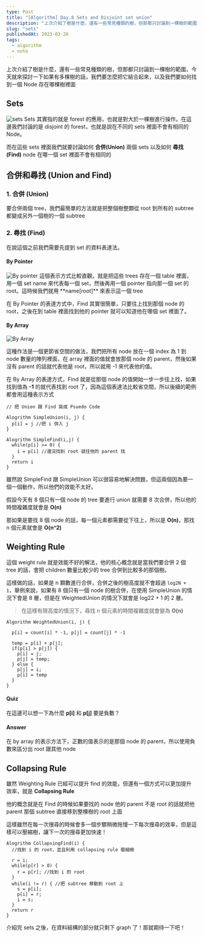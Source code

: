 ```yaml
---
type: Post
title: "[Algorithm] Day.8 Sets and Disjoint set union"
description: "上次介紹了樹是什麼，還有一些常見種類的樹，但那都只討論到一棵樹的範圍，今天就來探討一下如果有多棵樹的話，我們要怎麼把它結合起來，以及我們要如何找到一個 Node 存在哪棵樹裡面上次介紹了樹是什麼，還有一些常見種類的樹，但那都只討論到一棵樹的範圍，今天就來探討一下如果有多棵樹的話，我們要怎麼把它結合起來，以及我們要如何找到一個 Node 存在哪棵樹裡面"
slug: "sets"
publishedAt: 2023-03-26
tags:
  - algorithm
  - note
---
```


上次介紹了樹是什麼，還有一些常見種類的樹，但那都只討論到一棵樹的範圍，今天就來探討一下如果有多棵樹的話，我們要怎麼把它結合起來，以及我們要如何找到一個 Node 存在哪棵樹裡面

## Sets

<Image src="/blog/sets/sets.png" alt="sets" />
Sets 其實指的就是 forest 的應用，也就是對大於一棵樹進行操作。在這邊我們討論的是 disjoint
的 forest，也就是説在不同的 sets 裡面不會有相同的 Node。

而在這些 sets 裡面我們就要討論如何 **合併(Union)** 兩個 sets 以及如何 **尋找(Find)** node 在哪一個 set 裡面不會有相同的

## 合併和尋找 (Union and Find)

### 1. 合併 (Union)

要合併兩個 tree，我們最簡單的方法就是把整個樹整顆從 root 到所有的 subtree 都變成另外一個樹的一個 subtree

### 2. 尋找 (Find)

在說這個之前我們需要先提到 set 的資料表達法。

#### By Pointer

<Image src="/blog/sets/by-pointer.png" alt="By pointer" />
這個表示方式比較直觀，就是把這些 trees 存在一個 table 裡面，用一個 set name 來代表每一個
set，然後再用一個 pointer 指向那一個 set 的 root。這時候我們就用 **name[root]** 來表示這一個
tree

在 By Pointer 的表達方式中，Find 其實很簡單，只要往上找到那個 node 的 root，之後在到 table 裡面找到他的 pointer 就可以知道他在哪個 set 裡面了。

#### By Array

<Image src="/blog/sets/by-array.png" alt="By Array" />

這種作法是一個更節省空間的做法，我們把所有 node 放在一個 index 為 1 到 node 數量的陣列裡面，在 array 裡面的值就會放那個 node 的 parent，然後如果沒有 parent 的話就代表他是 root，所以就用 -1 來代表他的值。

在 By Array 的表達方式，Find 就是從那個 node 的值開始一步一步往上找，如果找到值為 **-1** 的就代表找到 root 了，因為這個表達法比較省空間，所以後續的範例都會用這種表示方式

```
// 把 Union 跟 Find 寫成 Psuedo Code

Alogrithm SimpleUnion(i, j) {
  p[i] = j //把 i 併入 j
}

Alogrithm SimpleFind(i,j) {
  while(p[i] >= 0) {
    i = p[i] //還沒找到 root 就往他的 parent 找
  }
  return i
}
```

雖然說 SimpleFind 跟 SimpleUnion 可以很容易地解決問題，但這兩個因為要一個一個動作，所以他們的效能不太好。

假設今天有 8 個只有一個 node 的 tree 要進行 union 就需要 8 次合併，所以他的時間複雜度就會是 **O(n)**

那如果是要找 8 個 node 的話，每一個元素都需要從下往上，所以是 **O(n)**，那找 n 個元素就會是 **O(n^2)**

## Weighting Rule

這個 weight rule 就是效能不好的解法，他的核心概念就是當我們要合併 2 個 tree 的話，會把 children 數量比較少的 tree 合併到比較多的那個樹。

這樣做的話，如果是 n 顆數進行合併，合併之後的樹高度就不會超過 `log2N + 1`，舉例來說，如果有 8 個只有一個 node 的樹合併，在使用 SimpleUnion 的情況下會是 8 層，但是在 WeightedUnion 的情況下就會是 log22 + 1 的 2 層。

> 在這樣有限高度的情況下，尋找 n 個元素的時間複雜度就會變為 **O(n)**

```
Algorithm WeightedUnion(i, j) {

  p[i] = count[i] * -1, p[j] = count[j] * -1

  temp = p[i] + p[j];
  if(p[i] > p[j]) {
    p[i] = j;
    p[j] = temp;
  } else {
    p[j] = i;
    p[i] = temp
  }
}
```

#### Quiz

在這邊可以想一下為什麼 **p[i]** 和 **p[j]** 要是負數？

#### Answer

在 by array 的表示方法下，正數的值表示的是那個 node 的 parent，所以使用負數來區分出 root 跟其他 node

## Collapsing Rule

雖然 Weighting Rule 已經可以提升 find 的效能，但還有一個方式可以更加提升效率，就是 **Collapsing Rule**

他的概念就是在 Find 的時候如果要找的 node 他的 parent 不是 root 的話就把他 parent 那個 subtree 直接移到整棵樹的 root 上面

這樣雖然在每一次搜尋的時候會多一個步驟稍微拖慢一下每次搜尋的效率，但是這樣可以壓縮樹，讓下一次的搜尋更加快速！

```
Alogrithm CollapsingFind(i) {
  //找到 i 的 root，並且利用 collapsing rule 壓縮樹

  r = i;
  while(p[r] > 0) {
    r = p[r]; //找到 i 的 root
  }
  while(i != r) { //把 subtree 移動到 root 上
    s = p[i];
    p[i] = r;
    i = s;
  }
  return r
}
```

介紹完 sets 之後，在資料結構的部分就只剩下 graph 了！那就期待一下吧！

